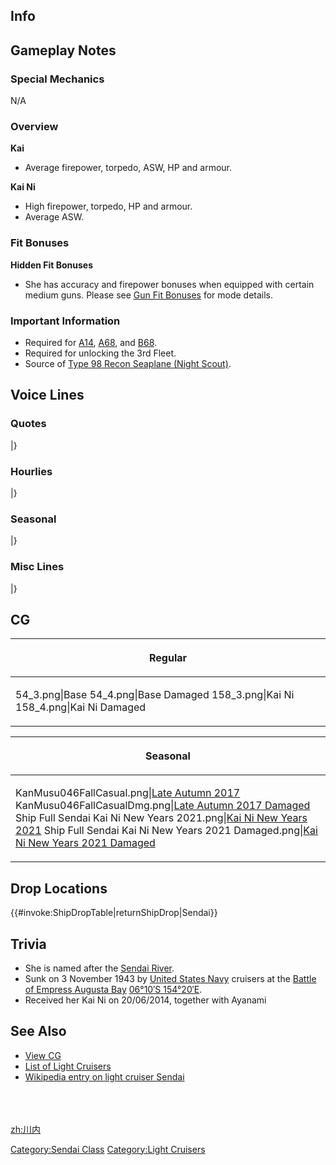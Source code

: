 ==Info==
{{KanmusuInfo|ID=046}}
{{KanmusuInfo|ID=046a}}
{{KanmusuInfo|ID=158}}

==Gameplay Notes==
===Special Mechanics===
N/A

===Overview===
'''Kai'''
* Average firepower, torpedo, ASW, HP and armour.

'''Kai Ni'''
* High firepower, torpedo, HP and armour.
* Average ASW.

===Fit Bonuses===
{{:{{BASEPAGENAME}}/Equipment Bonuses}}
{{clear}}

'''Hidden Fit Bonuses'''
* She has accuracy and firepower bonuses when equipped with certain medium guns. Please see [[Gun Fit Bonuses]] for mode details.

===Important Information===
* Required for [[Quests#A14|A14]], [[Quests#A68|A68]], and [[Quests#B68|B68]].
* Required for unlocking the 3rd Fleet.
* Source of [[Type 98 Recon Seaplane (Night Scout)]].

==Voice Lines==
===Quotes===
{{ShipquoteHeader}}
{{ShipquoteKai
|scenario = Introduction
|origin = 川内、参上。夜戦なら任せておいて
|translation = Sendai has arrived. Please leave night battles to me.<ref>Of the 4 battles that Sendai participated in, 3 were at night.
</ref>
|audio = Sendai-Introduction.ogg
}}
{{ShipquoteKai
|scenario = Library
|origin = 5500トン級の軽巡洋艦の最終タイプ、それが私、川内型よ。
熟成された軽巡の魅力、たっぷり教えてあげるから。
もちろん、夜戦でね！
|translation = The culmination of the 5,500 ton light cruisers, that's me, the Sendai-class.<ref>The Sendai-class were the final class of light cruisers to be constrained by the Washington Naval Treaty and where thus the last class of 5,500ton light cruisers to be built by the IJN.</ref>
I'll teach you lots about the appeal of mature light cruisers.
Of course, in night battle!
|audio = Sendai-Library.ogg
}}
{{ShipquoteKai
|scenario = Secretary 1
|origin = なに？夜戦？
|translation = What? A night battle?
|audio = Sendai-Secretary_1.ogg
}}
{{ShipquoteKai
|scenario = Secretary 2
|origin = 夜はいいよね。夜はさ・・・
|translation = Night sure is great.
|audio = Sendai-Secretary_2.ogg
}}
{{ShipquoteKai
|scenario = Secretary 3
|origin = まあそう焦んないでよ。夜は長いよ？
|translation = Don't be so impatient. The night is long you know?
|audio = Sendai-Secretary_3.ogg
}}
{{ShipquoteKai
|scenario = Secretary 3
|kai2 = yes
|origin = 提督、おつかれさま。いっつも夜戦ばっかだと疲れるよね。うん、分かるよ！
|translation = Admiral, thanks for the hard work. The constant night battles are tiring huh. Yup, I understand!<ref>A play on words and can also mean 'It's tiring being a night battle idiot all the time.'</ref>
|audio = Sendai-Wedding_Line.ogg
}}
{{ShipquoteKai
|scenario = Secretary Idle
|kai = yes
|origin = ん？べ、別に退屈とかしてないし、してないんだから！本当よ？
|translation = Hm? I-It's not like I'm getting bored or anything, because I'm not! Really!
|audio = Sendai-Idle.ogg
}}
{{ShipquoteKai
|scenario = Secretary (Married)
|origin = 提督、おつかれさま。いっつも夜戦ばっかだと疲れるよね。うん、分かるよ！
|translation = Thanks for the hard work, Admiral. You're tired from the constant night battles, right? Yeah, I understand!
|audio = Sendai-Wedding_Line.ogg
}}
{{ShipquoteKai
|scenario = Secretary (Married)
|kai = yes
|origin = 夜はいいよね、夜はさ。あ！提督もなかなかイイよ♡ 今夜は一緒に夜戦…しよ？
|translation = Night sure is great. Ah! You're also pretty good, Admiral ♡ Shall we... night battle tonight?
|audio = Sendai Kai2-Married.ogg
}}
{{ShipquoteKai
|scenario = Wedding
|origin = 提督、どうしたの？そんなに赤くなって...はっは～ん、さては私と夜戦したいんだな？
|translation = What's wrong, Admiral? You're all red… O~ho, you wanna have a night battle with me?
|audio = Sendai-Wedding.ogg
}}
{{ShipquoteKai
|scenario = Player's Score
|origin = 提督に連絡があるみたいよ？
|translation = Looks like there's a message for you, Admiral?
|audio = Sendai-Looking_At_Scores.ogg
}}
{{ShipquoteKai
|scenario = Joining the Fleet
|origin = 川内、水雷戦隊出撃します！
|translation = Sendai, torpedo squadron, sortieing!
|audio = Sendai-Joining_A_Fleet.ogg
}}
{{ShipquoteKai
|scenario = Joining the Fleet
|kai2 = yes
|origin = 川内、三水戦、出撃します！
|translation = Sendai, DesRon3, sortieing!
|audio = SendaiKaiNi-JoinFleet.mp3
}}
{{ShipquoteKai
|scenario = Equipment 1
|origin = 強化してくれるの？ありがとう。
|translation = You're going to make me stronger? Thanks!
|audio = Sendai-Equipment_1.ogg
}}
{{ShipquoteKai
|scenario = Equipment 1
|kai2 = yes
|origin = いいじゃーん！私にぴったり！提督、ありがとう。
|translation = Isn't this nice! It fits me perfectly! Thanks Admiral.
|audio = SendaiKaiNi-Equip1.mp3
}}
{{ShipquoteKai
|scenario = Equipment 2
|origin = これで、またバリバリ夜戦ができるね。
|translation = I can go hard into night battles again with this.
|audio = Sendai-Equipment_2.ogg
}}
{{ShipquoteKai
|scenario = Equipment 3 <ref> Equipment(3) is shared with expedition selection, resource collection, instant repair and development. </ref>
|origin = 早く、夜戦～！
|translation = Let's hurry and night battle~!
|audio = Sendai-Equipment_3.ogg
}}
{{ShipquoteKai
|scenario = Supply
|kai = yes
|origin = 夜戦には補給が必要だよね。
|translation = Supplies are important for night battles right?
|audio = SendaiKaiNi-Supply.mp3
}}
{{ShipquoteKai
|scenario = Docking (Minor Damage)
|origin = 朝、か…少し、休んでくるね。
|translation = Morning, huh... I'm going to rest for a little while.
|audio = Sendai-Docking_Minor.ogg
}}
{{ShipquoteKai
|scenario = Docking (Major Damage)
|origin = 流石にへとへと……ちょっと、ドック入りするね。
|translation = As expected, I'm dead tired... I'll just head into the docks for a bit, okay?
|audio = Sendai-Docking_Major.ogg
}}
{{ShipquoteKai
|scenario = Docking (Major Damage)
|kai2 = yes
|origin = ふあ、頑張った。ちょっと夜戦の汗落としてくるね？
|translation = *whew*, I worked hard. I'm going to clean up the sweat from night battle a little alright?
|audio = SendaiKaiNi-DockMajor.mp3
}}
{{ShipquoteKai
|scenario = Construction
|origin = 新しい艦が参加しましたね。
|translation = A new ship has joined up.
|audio = Sendai-Construction.ogg
}}
{{ShipquoteKai
|scenario = Returning from Sortie
|origin = 艦隊が帰投したね。戦果はどうかな？
|translation = The fleet has returned to port. I wonder what the results are?
|audio = Sendai-Returning_From_Sortie.ogg
}}
{{ShipquoteKai
|scenario = Returning from Sortie
|kai2 = yes
|origin = 三水戦帰投したよ。
|translation = DesRon3 has returned to port.
|audio = SendaiKaiNi-SortieReturn.mp3
}}
{{ShipquoteKai
|scenario = Starting a Sortie
|origin = 絶対夜戦してよね？約束よ？
|translation = You must night battle, okay? Promise?
|audio = Sendai-Starting_A_Sortie.ogg
}}
{{ShipquoteKai
|scenario = Starting a Battle
|origin = 砲雷撃戦、用意！てーっ！
|translation = Ready for combat! Fire~!
|audio = Sendai-Battle_Start.ogg
}}
{{ShipquoteKai
|scenario = Starting a Battle
|kai2 = yes
|origin = さあ、仕掛けるよ。よい・・・って！
|translation = Now, let's get started. Ready, aim... fire!
|audio = SendaiKaiNi-StartBattle.mp3
}}
{{ShipquoteKai
|scenario = Attack
|origin = 突撃よ！
|translation = Charge!
|audio = Sendai-Attack.ogg
}}
{{ShipquoteKai
|scenario = Daytime Spotting/ Night Battle Attack 
|origin = さあ、私と夜戦しよ！
|translation = Now, night battle with me!
|audio = Sendai-Night_Attack.ogg
}}
{{ShipquoteKai
|scenario = Night Battle
|origin = やったぁ！待ちに待った夜戦だぁ！
|translation = Finally! The night battle I was waiting for!
|audio = Sendai-Night_Battle.ogg
}}
{{ShipquoteKai
|scenario = MVP
|origin = 当然の結果ね。いいのいいの。そんなに褒めなくっても。
|translation = This is the expected outcome. It's fine, it's fine. You don't need to praise me so much.
|audio = Sendai-MVP.ogg
}}
{{ShipquoteKai
|scenario = Minor Damage 1
|origin = ひゃぁっ！
|translation = 	Hyaa!
|audio = Sendai-Minor_Damage_1.ogg
}}
{{ShipquoteKai
|scenario = Minor Damage 2
|origin = やったな！
|translation = Now you've done it!
|audio = Sendai-Minor_Damage_2.ogg
}}
{{ShipquoteKai
|scenario = Major Damage
|origin = ふぁぁぁあぁ！
|translation = Whaaaa!
|audio = Sendai-Major_Damage.ogg
}}
{{ShipquoteKai
|scenario = Major Damage
|kai2 = yes
|origin = 肉を切らせて、骨は断つから！
|translation = Even if you tear my flesh off, I'll break your bones!<ref>A phrase meaning that you're willing to sacrifice everything to defeat the enemy.</ref>
|audio = SendaiKaiNi-MajorDamage.mp3
}}
{{ShipquoteKai
|scenario = Sunk
|origin = もっと…夜戦で…暴れたかったなぁ…
|translation = I wanted to... go wild... at night some more....	<ref>(暴れた - act violently)</ref>
|audio = Sendai-Sunk.ogg
}}
|} <references/>
{{clear}}

===Hourlies===
{{ShipquoteHeader | type = hourly}}
{{ShipquoteKai
|scenario = 00:00 
|origin = 夜はいいよね？ちょうどうは深夜霊時。夜戦・・・する？
|translation = The night is nice right? It's now midnight. Want to... night battle?
|audio = SendaiKaiNi-0000.mp3
}}
{{ShipquoteKai
|scenario = 01:00 
|origin = 夜！マルヒトマルマル！えへへ〜いいよね夜は？
|translation = It's night! 0100! Ehehe~ Isn't the night nice?
|audio = SendaiKaiNi-0100.mp3
}}
{{ShipquoteKai
|scenario = 02:00 
|origin = 夜！マルフタマルマル！ふう〜提督、夜は長いよ。まだまだ寝かせないからね？ほら、夜戦夜戦！
|translation = It's night! 0200! *whew*~ The night is still long Admiral. I won't let you sleep yet alright? Come on, let's night battle!
|audio = SendaiKaiNi-0200.mp3
}}
{{ShipquoteKai
|scenario = 03:00 
|origin = 夜！マルサンマルマル！あ、提督寝てる！コラ！
|translation = It's night! 0300! Ah, you're asleep Admiral! Hey!
|audio = SendaiKaiNi-0300.mp3
}}
{{ShipquoteKai
|scenario = 04:00 
|origin = まだまだ夜！マルヨンマルマル！まだ夜だからね！
|translation = It's still night! It's still night you know!
|audio = SendaiKaiNi-0400.mp3
}}
{{ShipquoteKai
|scenario = 05:00 
|origin = 夜・・・朝醸し得ない・・・マルゴマルマル・・・朝か・・・
|translation = It's night... no it's morning... 0500... It's morning...
|audio = SendaiKaiNi-0500.mp3
}}
{{ShipquoteKai
|scenario = 06:00 
|origin = マルロクマルマル・・・朝だよ・・・朝・・・ふええ〜・・・朝か・・・
|translation = 0600... It's already... morning...*yawn*... morning huh...
|audio = SendaiKaiNi-0600.mp3
}}
{{ShipquoteKai
|scenario = 07:00 
|origin = マルナナマルマル・・・ふええ・・・なんか眠い。提督、私寝ていいかな？そう？うん、おやすみ・・・
|translation = 0700... *yawn*...I'm kind of sleepy. Can I go to sleep Admiral? Ok? Yup, goodnight...
|audio = SendaiKaiNi-0700.mp3
}}
{{ShipquoteKai
|scenario = 08:00 
|origin = ん・・・マルハチ・・・ん、なんだよ？神通起こすなって・・・マルマル・・・ん・・・ふあはあふあ・・・
|translation = Ngh...08...Wh-what? Don't bother me Jintsuu... 00... Ngh... *sleeping sounds*...
|audio = SendaiKaiNi-0800.mp3
}}
{{ShipquoteKai
|scenario = 09:00 
|origin = ふあはあ・・・うぐ・・・だから神通やめろうって・・・まだ眠いにゃがら・・・マルキュウ・・・
|translation = *sleeping sounds*... Urgh... I told you not to bother me Jintsuu... I'm still shleepin... 09...
|audio = SendaiKaiNi-0900.mp3
}}
{{ShipquoteKai
|scenario = 10:00 
|origin = ふあはあ・・・うぐ・・・いて！何するんだ神通！？て、提督か？優しい起こしてよ！絵？もう10時！？
|translation = *sleeping sounds*... Urgh... that hurts! What was that for Jintsuu!? I-it's you admiral? wake me up more gently! Eh? It's already 10am!? 
|audio = SendaiKaiNi-1000.mp3
}}
{{ShipquoteKai
|scenario = 11:00 
|origin = じゃあ仕方ない、そろそろ仕事しますか。えっと、今は、ヒトヒトマルマルみたい。ふあああ〜
|translation = Then it can't be helped, I better get to work. Ummm, it looks like it's now 1100. *yawn*~
|audio = SendaiKaiNi-1100.mp3
}}
{{ShipquoteKai
|scenario = 12:00 
|origin = ヒトフタマルマルだよ、提督。そうね、朝はスキップしちゃったし・・・昼は私作ろうか？
|translation = It's 1200 Admiral. That's right, since I skipped breakfast... Shall I make lunch?
|audio = SendaiKaiNi-1200.mp3
}}
{{ShipquoteKai
|scenario = 13:00 
|origin = ヒトサンマルマル！お昼できた！どうようどう？以外で私女子力高いよね？じゃ今夜は夜戦しよう？
|translation = 1300! Lunch is ready! Well, how is it? My feminine prowress is surprisingly high right? So, can we have a night battle tonight?
|audio = SendaiKaiNi-1300.mp3
}}
{{ShipquoteKai
|scenario = 14:00 
|origin = ヒトヨンマ・・・お、三水戦の皆集まってるよね？よし、夜戦に備えて、演習しときますか？
|translation = 140... Oh, everyone from DesRon3 is here? Right then, shall we have an exercise to prepare for night battle?
|audio = SendaiKaiNi-1400.mp3
}}
{{ShipquoteKai
|scenario = 15:00 
|origin = ヒトゴマルマル。え、昼に夜戦演習できるかって？できるよ！まずこうやって目隠しおしてね・・・え？
|translation = 1500. Eh, can you really have night battle exercises in the day you say? Of course you can! First, you blindfold yourself like this... eh?
|audio = SendaiKaiNi-1500.mp3
}}
{{ShipquoteKai
|scenario = 16:00 
|origin = ヒトロクマルマル。よし、もうすぐ夜だ！皆、夜戦の良いはいい？補給もバッチリかな？
|translation = 1600. Alright, it's almost night! Are you ready for night battle everyone? You're all fully resupplied too right?
|audio = SendaiKaiNi-1600.mp3
}}
{{ShipquoteKai
|scenario = 17:00 
|origin = ヒトナナマルマル。提督、ほら夕日！もうすぐ夜だ！夜だよ、夜！まちどうしね、ワクワクするよ。
|translation = 1700. Look at the sunset Admiral! It's almost night! Night time! I'm getting fired up, I can't wait.
|audio = SendaiKaiNi-1700.mp3
}}
{{ShipquoteKai
|scenario = 18:00 
|origin = 夜！ヒトハチマルマル！ついに来たね、夜の時間が。そう、まず腹ごしだいだ。川内お手製の夜ご飯、食べていいよ！
|translation = It's night! 1800! It's finally night time. Yup, first we have to fill our stomachs. You can eat this meal I made myself!
|audio = SendaiKaiNi-1800.mp3
}}
{{ShipquoteKai
|scenario = 19:00 
|origin = 夜!ヒトキュウマルマル!提督、お腹もいっぱい？よし！じゃあ、皆行くよ！三水戦、全艦抜錨！
|translation = It's night! 1900! Are you full Admiral? Alright! Now, let's go everyone! DesRon3, all ships set sail!
|audio = SendaiKaiNi-1900.mp3
}}
{{ShipquoteKai
|scenario = 20:00 
|origin = 夜だよ、夜！フタマルマルマル。全艦両舷高速。夜戦海海域え向かうよ。ほかんの艦隊もどんどんお出で！
|translation = It's really night now! 2000. All ships full spead ahead, let's head to the night battle area. Other fleets, hurry up and follow us too!
|audio = SendaiKaiNi-2000.mp3
}}
{{ShipquoteKai
|scenario = 21:00 
|origin = 夜戦の時間だよ。フタヒトマルマル。夜だよ、夜！何とでも言うけどさ、夜はいいよね。夜はさ！？
|translation = It's time for night battle. 2100. It's really night now! No matter what anyone says, nights are great. Am I right?
|audio = SendaiKaiNi-2100.mp3
}}
{{ShipquoteKai
|scenario = 22:00 
|origin = よ〜る〜。フタヒトマルマル。いいね、いいね、夜戦だね〜え？戻れって？何で何で、何でよ！？
|translation = It's~ night~. 2200. Night battles sure are great~ Eh? Go back? What why!?
|audio = SendaiKaiNi-2200.mp3
}}
{{ShipquoteKai
|scenario = 23:00 
|origin = フタサンマルマル。戻ったけどさ・・・提督なんでよ？え、母港に私いってほしい？仕方ないは・・・夜戦・・・
|translation = 2300. We're back now but... why Admiral? Eh, you want me in port? Can't be helped then... night battles...
|audio = SendaiKaiNi-2300.mp3
}}
|} <references/>

{{clear}}

===Seasonal===
{{SeasonalHeaderOld}}
{{SeasonalQuote
|scenario = [[Seasonal/Rainy_Season_2015|Rainy Season 2015]]
|origin = 梅雨かぁ…艤装が傷むから嫌なんだよねー。でもいっか、夜戦は雨もなにもないしね。
|translation =	The rainy season… I don’t want to ruin my clothes. But oh well, rain doesn’t affect night battles.
|audio = Sendai_Rainy_Secretary_1.ogg
|notes =
}}
{{SeasonalQuote
|scenario = [[Seasonal/Early_Summer_Season_Update|Early Summer 2015]]
|origin = 夏だぁ！！やったぁ！！夜戦の季節だぁ！！提督、夜戦だよ夜戦！！はやく！！や・せ・ん！！
|translation =	It’s summer!! Alright!! It’s the season for night battles!! Let’s have a night battle, Admiral!! Hurry!! Let’s. Night. Battle!!
|audio = Sendai_Early_Summer_HQ.ogg
|notes =
}}
{{SeasonalQuote
|scenario = [[Seasonal/Third_Anniversary|3rd Anniversary]]
|origin = 提督、今日は大事な日じゃん？ねぇ、こんな日は夜戦。そう、夜戦！夜戦しよー！
|translation =	Isn’t today an important day, Admiral? Hey, let’s night battle today. That’s right, night battle! Let’s night battle~!
|audio = Sendai_3rd_Anniversary_Sec1.mp3
|notes = 
}}
{{SeasonalQuote
|scenario = [[Seasonal/Saury_2017|Saury Festival 2017]]
|origin = 秋刀魚漁ね。まあ、夜に明かり付けての仕事だから嫌いじゃないけど…夜はいいよね！やっぱ夜はさぁ！
|translation =	Saury fishing. Well, I don’t mind having the job of shining a light at night though… Nights are great! It definitely is!
|audio = Sendai_Sec1_Saury_2017.mp3
|notes = 
}}
{{SeasonalQuote
|scenario = [[Seasonal/Christmas_2017|Christmas 2017]]
|origin = このケーキ、神通作ったんだぁ…うま。やるなぁ！那珂は…あぁ、歌ってるなぁ。まあ、いいか！今夜はね！
|translation =	So Jintsuu made this cake… It’s good. Well done! Naka is… Ah, she’s singing. Oh well! Just for tonight!
|audio = Sendai_Christmas_Sec1.mp3
|notes = 
}}
{{SeasonalQuote
|scenario = [[Seasonal/End_of_Year_2017|End of Year 2017]]
|origin = 神通、大掃除とか何気にしっきりよな、かったり。あぁ、はいはい、ここね。早く済ませて夜戦したい！
|translation =	Stop nagging me about spring cleaning, Jintsuu. Ah, yes, yes, here right. I want to hurry up and get it over with so I can night battle!
|audio = Sendai_Year_End_2017_Sec1.mp3
|notes = 
}}
{{SeasonalQuote
|scenario = [[Seasonal/Fifth_Anniversary|5th Anniversary]]
|origin = 提督、私たちついに五周年じゃん。ねぇ、こんな日は夜戦？そう、夜戦しよう！
|translation =	It’s finally our 5th Anniversary, Admiral. Hey, shall we night battle tonight? Yeah, let’s have a night battle!
|audio = Sendai_5th_Anniversary_Sec1.mp3
|notes = 
}}
{{SeasonalQuote
|scenario = [[Seasonal/Setsubun_2019|Setsubun 2019]]
|origin = おぉ、二水戦の鬼は神通なんだ。へぇー。あぁ、うち？うちは誰に・し・よう・かなー。えっと。
|translation =	Oh, the Oni for DesRon2 is Jintsuu. Hmmm. Ah, me? I wonder what I should dooo. Hmmm.
|audio = Sendai_Setsubun_2019_Sec1.mp3
|notes = 
}}
{{SeasonalQuote
|scenario = [[Seasonal/Seventh_Anniversary|7th Anniversary]]
|origin = 提督、私たちってさ、もう七周年なんだよ！うん！今夜は絶対夜戦！そう、夜戦しよう！
|translation =	Admiral, it's our 7th Anniversary! Yup! Let's definitely night battle tonight! Yes, a night battle!
|audio = Sendai_7th_Anniversary_Secretary_1.mp3
|notes = 
}}
{{SeasonalQuote
|scenario = [[Seasonal/Late_Autumn_2020|Late Autumn 2020]]
|origin = 秋も夜戦の季節だよね？うん、やっぱ夜戦。は・や・く！や・せ・ん！ねぇ、提督？
|translation =	Autumn is the season for night battles too, right? Yup, it definitely is. Come- on-! Let's- night- battle-! Well, Admiral?
|audio = Sendai_Late_Autumn_2020_Secretary_1.mp3
|notes = 
}}
|}<references/>

{{clear}}

===Misc Lines===
{{SeasonalHeaderOld}}
{{SeasonalQuote
|scenario = [[Fall 2019 Event]]
|origin = 三水戦、川内、参上！さあ、みんな、突っ込むよ！
|translation =	DesRon3, Sendai, has arrived! Come one, everyone, charge!
|audio = Ship_Voice_Sendai_Kai_Ni_Fall_2019_Event_Friend_Fleet_1.mp3
|notes = Kai Ni Friend Fleet 1
}}
{{SeasonalQuote
|scenario = [[Fall 2019 Event]]
|origin = 川内、参上！やったね！夜戦だよ！いけぇー！
|translation =	Sendai, has arrived! Alright! It's a night battle! Let's goooooooo!
|audio = Ship_Voice_Sendai_Kai_Ni_Fall_2019_Event_Friend_Fleet_2.mp3
|notes = Kai Ni Friend Fleet 2
}}
|}<references/>

{{clear}}

==CG==
{| class="mw-collapsible mw-collapsed wikitable" style="width: 100%;"
!Regular
|-
|<gallery>
54_3.png|Base
54_4.png|Base Damaged
158_3.png|Kai Ni
158_4.png|Kai Ni Damaged
</gallery>
|}

{| class="mw-collapsible mw-collapsed wikitable" style="width: 100%;"
!Seasonal
|-
|<gallery>
KanMusu046FallCasual.png|[[Seasonal/Late_Autumn_2017|Late Autumn 2017]]
KanMusu046FallCasualDmg.png|[[Seasonal/Late_Autumn_2017|Late Autumn 2017 Damaged]]
Ship Full Sendai Kai Ni New Years 2021.png|[[Seasonal/New_Year_2021|Kai Ni New Years 2021]]
Ship Full Sendai Kai Ni New Years 2021 Damaged.png|[[Seasonal/New_Year_2021|Kai Ni New Years 2021 Damaged]]
</gallery>
|}

==Drop Locations==
{{#invoke:ShipDropTable|returnShipDrop|Sendai}}

==Trivia==
*She is named after the [https://ja.wikipedia.org/wiki/%E5%B7%9D%E5%86%85%E5%B7%9D Sendai River].
* Sunk on 3 November 1943 by [http://en.wikipedia.org/wiki/United_States_Navy United States Navy] cruisers at the [http://en.wikipedia.org/wiki/Battle_of_Empress_Augusta_Bay Battle of Empress Augusta Bay] [http://tools.wmflabs.org/geohack/geohack.php?pagename=Japanese_cruiser_Sendai&params=06_10_S_154_20_E_ 06°10′S 154°20′E].
* Received her Kai Ni on 20/06/2014, together with Ayanami

==See Also==
*[[{{PAGENAME}}/Gallery|View {{PAGENAME}} CG]]
*[[EliteCL|List of Light Cruisers]]
*[[wikipedia:Japanese_cruiser_Sendai|Wikipedia entry on light cruiser Sendai]]<br/><br/><br/><br/>
{{shiplist}}
[[Category:Sendai Class]]
[[Category:Light Cruisers]]
[[zh:川内]]